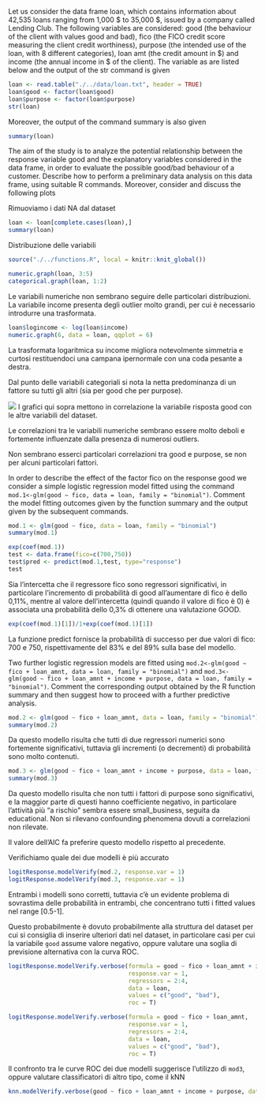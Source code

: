 Let us consider the data frame loan, which contains information about
42,535 loans ranging from 1,000 \$ to 35,000 \$, issued by a company
called Lending Club. The following variables are considered: good (the
behaviour of the client with values good and bad), fico (the FICO credit
score measuring the client credit worthiness), purpose (the intended use
of the loan, with 8 different categories), loan amt (the credit amount
in \$) and income (the annual income in \$ of the client). The variable
as are listed below and the output of the str command is given

```r
loan <- read.table("./../data/loan.txt", header = TRUE)
loan$good <- factor(loan$good)
loan$purpose <- factor(loan$purpose)
str(loan)
```

Moreover, the output of the command summary is also given

```r
summary(loan)
```

The aim of the study is to analyze the potential relationship between
the response variable good and the explanatory variables considered in
the data frame, in order to evaluate the possible good/bad behaviour of
a customer. Describe how to perform a preliminary data analysis on this
data frame, using suitable R commands. Moreover, consider and discuss
the following plots

Rimuoviamo i dati NA dal dataset
```r
loan <- loan[complete.cases(loan),]
summary(loan)
```

Distribuzione delle variabili

```r
source("./../functions.R", local = knitr::knit_global())

numeric.graph(loan, 3:5)
categorical.graph(loan, 1:2)
```
Le variabili numeriche non sembrano seguire delle particolari distribuzioni.
La variabile income presenta degli outlier molto grandi, per cui è necessario introdurre una
trasformata.
```r
loan$logincome <- log(loan$income)
numeric.graph(6, data = loan, qqplot = 6)
```
La trasformata logaritmica su income migliora notevolmente simmetria e curtosi restituendoci
una campana ipernormale con una coda pesante a destra.

Dal punto delle variabili categoriali si nota la netta predominanza di un fattore su
tutti gli altri (sia per good che per purpose).

![](./../img/img6.png)
I grafici qui sopra mettono in correlazione la variabile risposta good con le altre
variabili del dataset.

Le correlazioni tra le variabili numeriche sembrano essere molto deboli e 
fortemente influenzate dalla presenza di numerosi outliers.

Non sembrano esserci particolari correlazioni tra good e purpose, se non per alcuni
particolari fattori.

In order to describe the effect of the factor fico on the response good
we consider a simple logistic regression model fitted using the command
`mod.1<-glm(good ∼ fico, data = loan, family = "binomial")`. Comment the
model fitting outcomes given by the function summary and the output
given by the subsequent commands.

```r
mod.1 <- glm(good ~ fico, data = loan, family = "binomial")
summary(mod.1)

exp(coef(mod.1))
test <- data.frame(fico=c(700,750))
test$pred <- predict(mod.1,test, type="response")
test
```
Sia l'intercetta che il regressore fico sono regressori significativi,
in particolare l'incremento di probabilità di good all'aumentare di fico è dello
0,11%, mentre al valore dell'intercetta (quindi quando il valore di fico è 0) 
è associata una probabilità dello 0,3% di ottenere una valutazione GOOD.
```r
exp(coef(mod.1)[1])/1+exp(coef(mod.1)[1])
```

La funzione predict fornisce la probabilità di successo per due valori di fico: 700 e 750,
rispettivamente del 83% e del 89% sulla base del modello.

Two further logistic regression models are fitted using
`mod.2<-glm(good ∼ fico + loan_amnt, data = loan, family = "binomial")`
and
`mod.3<-glm(good ∼ fico + loan_amnt + income + purpose, data = loan, family = "binomial")`.
Comment the corresponding output obtained by the R function summary and
then suggest how to proceed with a further predictive analysis.

```r
mod.2 <- glm(good ~ fico + loan_amnt, data = loan, family = "binomial") 
summary(mod.2)
```

Da questo modello risulta che tutti di due regressori numerici sono fortemente
significativi, tuttavia gli incrementi (o decrementi) di probabilità sono molto
contenuti.

```r
mod.3 <- glm(good ~ fico + loan_amnt + income + purpose, data = loan, family = "binomial")
summary(mod.3)
```

Da questo modello risulta che non tutti i fattori di purpose sono significativi,
e la maggior parte di questi hanno coefficiente negativo, in particolare l'attività
più "a rischio" sembra essere small_business, seguita da educational.
Non si rilevano confounding phenomena dovuti a correlazioni non rilevate. 

Il valore dell'AIC fa preferire questo modello rispetto al precedente.

Verifichiamo quale dei due modelli è più accurato
```r
logitResponse.modelVerify(mod.2, response.var = 1)
logitResponse.modelVerify(mod.3, response.var = 1)
```
Entrambi i modelli sono corretti, tuttavia c'è un evidente problema di sovrastima
delle probabilità in entrambi, che concentrano tutti i fitted values
nel range [0.5-1].

Questo probabilmente è dovuto probabilmente alla struttura del dataset per cui
si consiglia di inserire ulteriori dati nel dataset, in particolare casi per cui
la variabile `good` assume valore negativo, oppure valutare una soglia di previsione
alternativa con la curva ROC.

```r
logitResponse.modelVerify.verbose(formula = good ~ fico + loan_amnt + income + purpose, 
                                  response.var = 1, 
                                  regressors = 2:4, 
                                  data = loan,
                                  values = c("good", "bad"),
                                  roc = T)
```
```r
logitResponse.modelVerify.verbose(formula = good ~ fico + loan_amnt, 
                                  response.var = 1, 
                                  regressors = 2:4, 
                                  data = loan,
                                  values = c("good", "bad"),
                                  roc = T)
```

Il confronto tra le curve ROC dei due modelli suggerisce l'utilizzo di `mod3`, oppure
valutare classificatori di altro tipo, come il kNN

```r
knn.modelVerify.verbose(good ~ fico + loan_amnt + income + purpose, data = loan, values = c("good", "bad"), roc=T, response.var = "good")
```

